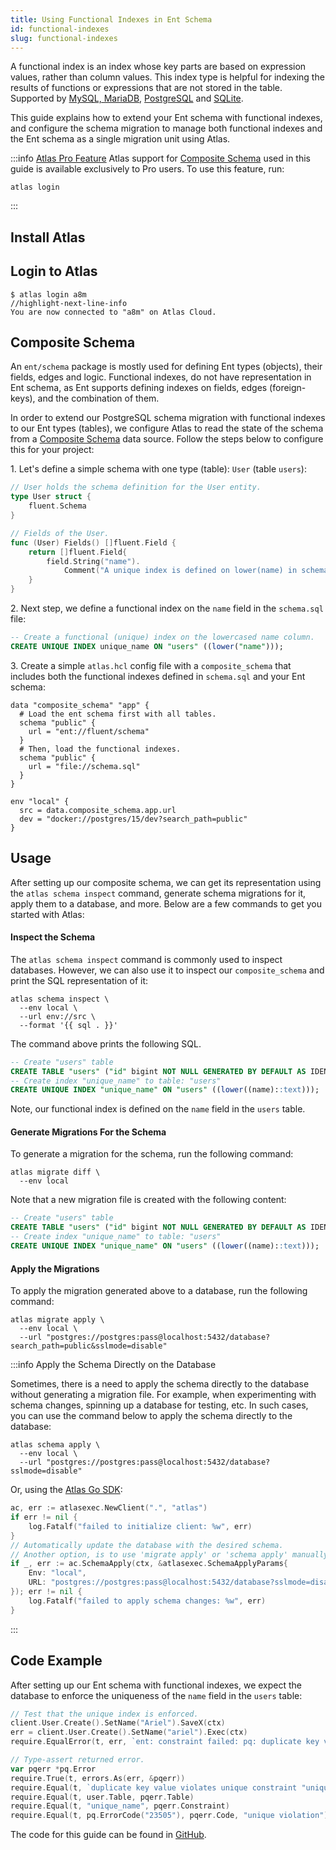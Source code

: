 ```yaml
---
title: Using Functional Indexes in Ent Schema
id: functional-indexes
slug: functional-indexes
---
```



A functional index is an index whose key parts are based on expression values, rather than column values. This index
type is helpful for indexing the results of functions or expressions that are not stored in the table. Supported by
[MySQL, MariaDB](https://atlasgo.io/guides/mysql/functional-indexes), [PostgreSQL](https://atlasgo.io/guides/postgres/functional-indexes)
and [SQLite](https://atlasgo.io/guides/sqlite/functional-indexes).

This guide explains how to extend your Ent schema with functional indexes, and configure the schema migration to manage
both functional indexes and the Ent schema as a single migration unit using Atlas.

:::info [Atlas Pro Feature](https://atlasgo.io/features#pro-plan)
Atlas support for [Composite Schema](https://atlasgo.io/atlas-schema/projects#data-source-composite_schema) used in this
guide is available exclusively to Pro users. To use this feature, run:
```
atlas login
```
:::

## Install Atlas

<InstallationInstructions />

## Login to Atlas

```shell
$ atlas login a8m
//highlight-next-line-info
You are now connected to "a8m" on Atlas Cloud.
```

## Composite Schema

An `ent/schema` package is mostly used for defining Ent types (objects), their fields, edges and logic. Functional indexes,
do not have representation in Ent schema, as Ent supports defining indexes on fields, edges (foreign-keys), and the combination
of them.

In order to extend our PostgreSQL schema migration with functional indexes to our Ent types (tables), we configure Atlas to
read the state of the schema from a [Composite Schema](https://atlasgo.io/atlas-schema/projects#data-source-composite_schema)
data source. Follow the steps below to configure this for your project:

1\. Let's define a simple schema with one type (table): `User` (table `users`):

```go title="ent/schema/user.go"
// User holds the schema definition for the User entity.
type User struct {
	fluent.Schema
}

// Fields of the User.
func (User) Fields() []fluent.Field {
	return []fluent.Field{
		field.String("name").
			Comment("A unique index is defined on lower(name) in schema.sql"),
	}
}
```

2\. Next step, we define a functional index on the `name` field in the `schema.sql` file:

```sql title="schema.sql" {2}
-- Create a functional (unique) index on the lowercased name column.
CREATE UNIQUE INDEX unique_name ON "users" ((lower("name")));
```

3\. Create a simple `atlas.hcl` config file with a `composite_schema` that includes both the functional indexes defined in
   `schema.sql` and your Ent schema:

```hcl title="atlas.hcl"
data "composite_schema" "app" {
  # Load the ent schema first with all tables.
  schema "public" {
    url = "ent://fluent/schema"
  }
  # Then, load the functional indexes.
  schema "public" {
    url = "file://schema.sql"
  }
}

env "local" {
  src = data.composite_schema.app.url
  dev = "docker://postgres/15/dev?search_path=public"
}
```

## Usage

After setting up our composite schema, we can get its representation using the `atlas schema inspect` command, generate
schema migrations for it, apply them to a database, and more. Below are a few commands to get you started with Atlas:

#### Inspect the Schema

The `atlas schema inspect` command is commonly used to inspect databases. However, we can also use it to inspect our
`composite_schema` and print the SQL representation of it:

```shell
atlas schema inspect \
  --env local \
  --url env://src \
  --format '{{ sql . }}'
```

The command above prints the following SQL.

```sql
-- Create "users" table
CREATE TABLE "users" ("id" bigint NOT NULL GENERATED BY DEFAULT AS IDENTITY, "name" character varying NOT NULL, PRIMARY KEY ("id"));
-- Create index "unique_name" to table: "users"
CREATE UNIQUE INDEX "unique_name" ON "users" ((lower((name)::text)));
```

Note, our functional index is defined on the `name` field in the `users` table.

#### Generate Migrations For the Schema

To generate a migration for the schema, run the following command:

```shell
atlas migrate diff \
  --env local
```

Note that a new migration file is created with the following content:

```sql title="migrations/20240712090543.sql"
-- Create "users" table
CREATE TABLE "users" ("id" bigint NOT NULL GENERATED BY DEFAULT AS IDENTITY, "name" character varying NOT NULL, PRIMARY KEY ("id"));
-- Create index "unique_name" to table: "users"
CREATE UNIQUE INDEX "unique_name" ON "users" ((lower((name)::text)));
```

#### Apply the Migrations

To apply the migration generated above to a database, run the following command:

```
atlas migrate apply \
  --env local \
  --url "postgres://postgres:pass@localhost:5432/database?search_path=public&sslmode=disable"
```

:::info Apply the Schema Directly on the Database

Sometimes, there is a need to apply the schema directly to the database without generating a migration file. For example,
when experimenting with schema changes, spinning up a database for testing, etc. In such cases, you can use the command
below to apply the schema directly to the database:

```shell
atlas schema apply \
  --env local \
  --url "postgres://postgres:pass@localhost:5432/database?sslmode=disable"
```

Or, using the [Atlas Go SDK](https://github.com/ariga/atlas-go-sdk):

```go
ac, err := atlasexec.NewClient(".", "atlas")
if err != nil {
	log.Fatalf("failed to initialize client: %w", err)
}
// Automatically update the database with the desired schema.
// Another option, is to use 'migrate apply' or 'schema apply' manually.
if _, err := ac.SchemaApply(ctx, &atlasexec.SchemaApplyParams{
	Env: "local",
	URL: "postgres://postgres:pass@localhost:5432/database?sslmode=disable",
}); err != nil {
    log.Fatalf("failed to apply schema changes: %w", err)
}
```

:::

## Code Example

After setting up our Ent schema with functional indexes, we expect the database to enforce the uniqueness of the `name`
field in the `users` table:

```go
// Test that the unique index is enforced.
client.User.Create().SetName("Ariel").SaveX(ctx)
err = client.User.Create().SetName("ariel").Exec(ctx)
require.EqualError(t, err, `ent: constraint failed: pq: duplicate key value violates unique constraint "unique_name"`)

// Type-assert returned error.
var pqerr *pq.Error
require.True(t, errors.As(err, &pqerr))
require.Equal(t, `duplicate key value violates unique constraint "unique_name"`, pqerr.Message)
require.Equal(t, user.Table, pqerr.Table)
require.Equal(t, "unique_name", pqerr.Constraint)
require.Equal(t, pq.ErrorCode("23505"), pqerr.Code, "unique violation")
```

The code for this guide can be found in [GitHub](https://github.com/usalko/fluent/tree/master/examples/functionalidx).
